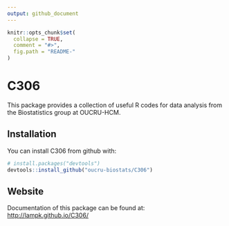 ```yaml
---
output: github_document
---
```


<!-- README.md is generated from README.Rmd. Please edit that file -->

```r
knitr::opts_chunk$set(
  collapse = TRUE,
  comment = "#>",
  fig.path = "README-"
)
```

# C306

This package provides a collection of useful R codes for data analysis from the Biostatistics group at OUCRU-HCM.

## Installation

You can install C306 from github with:

```r
# install.packages("devtools")
devtools::install_github("oucru-biostats/C306")
```

## Website

Documentation of this package can be found at:
[http://lampk.github.io/C306/](http://lampk.github.io/C306/)
